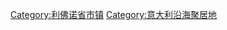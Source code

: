 {{Commons cat|Livorno}}
{{Cat main|里窝那}}

[[Category:利佛诺省市镇|Category:利佛诺省市镇]]
[[Category:意大利沿海聚居地|Category:意大利沿海聚居地]]